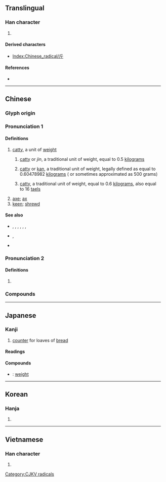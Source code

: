 {{also|觔|斥}}
{{character info/new}}
==Translingual==
{{stroke order|strokes=4}}
{{stroke order|type=animate}}

===Han character===
{{Han char|rn=69|rad=斤|as=00|sn=4|four=72221|canj=HML}}

# {{mul-kangxi radical-def}}

====Derived characters====
* [[Index:Chinese_radical/斤]]

====References====
* {{Han ref|kx=0479.040|dkj=13534|dj=0837.230|hdz=32022.010|uh=65A4|ud=26020|bh=A4E7|bd=42215}}

----

==Chinese==
{{zh-forms|alt=釿-“axe”,觔-“catty”}}

===Glyph origin===
{{Han etyl}}

===Pronunciation 1===
{{zh-pron
|m=jīn
|c=gan1
|h=pfs=kîn
|md=gṳ̆ng
|mn=zz,tn,kh,tc,yl:kin/sx:kirn/xm,qz,tp,hc,km,mg:kun
|w=1jin
|mc=1
|oc=1,1
|ma=y
|cat=n,a
}}

====Definitions====
{{zh-hanzi}}

# [[catty]], a unit of [[weight]]
## {{lb|zh|Mainland}} [[catty]] or ''jin'', a traditional unit of weight, equal to 0.5 [[kilogram]]s
## {{lb|zh|Hong Kong}} [[catty]] or [[kan]], a traditional unit of weight, legally defined as equal to 0.60478982 [[kilogram]]s ({{zh-l|*公斤}} or sometimes approximated as 500 grams)
## {{lb|zh|Taiwan}} [[catty]], a traditional unit of weight, equal to 0.6&nbsp;[[kilogram]]s, also equal to 16&nbsp;[[tael]]s
# [[axe]]; [[ax]]
# [[keen]]; [[shrewd]]

====See also====
* {{zh-l|擔}}, {{zh-l|兩}}, {{zh-l|錢}}, {{zh-l|分}}, {{zh-l|金衡兩}}, {{zh-l|金衡錢}}, {{zh-l|金衡分}}
* {{zh-l|公斤}}, {{zh-l|克}}
* {{zh-l|臺斤}}
===Pronunciation 2===
{{zh-pron
|m=jīn
|dial=n
|mc=2
|oc=n,2
|cat=v,a
}}

====Definitions====
{{zh-hanzi}}

# {{zh-only|斤斤}}

===Compounds===
{{zh-der|公斤|千斤|幾斤幾兩|八兩半斤|分斤撥兩|不識斤兩|匠石運斤|彈斤估兩|宋斤魯削|市斤|千斤頂|半斤八兩|分斤較兩|偷斤減兩|分斤掰兩|斤兩|搬斤播兩|斤斸|沒眼斤|掂斤抹兩|斤斤|掂斤估兩|斧斤|斤斤計較|斤斧|短斤缺兩|有斤兩|秤斤注兩|掂斤播兩|運斤成風|肉重千斤|缺斤少兩|郢匠揮斤|缺斤短兩|臺斤|輟斤|邀斤|論斤估兩}}

{{zh-cat|Beginning}}

----

==Japanese==

===Kanji===
{{ja-kanji|grade=c|rs=斤00}}

# [[counter]] for loaves of [[bread]]

====Readings====
{{ja-readings
|goon=こん
|kanon=きん
|kun=おの-
}}

====Compounds====
{{der-top|Compounds}}
* {{ja-r|斤量|きんりょう}}: [[weight]]
{{der-bottom}}

----

==Korean==

===Hanja===
{{ko-hanja|hangeul=근|eumhun=|rv=geun|mr=kŭn|y=kun}}

# {{defn|lang=ko|sort=斤00}}

----

==Vietnamese==

===Han character===
{{vi-hantu|[[cân]], [[rìu]]|rs=斤00}}

# {{defn|lang=vi|sort=斤00}}

[[Category:CJKV radicals]]
